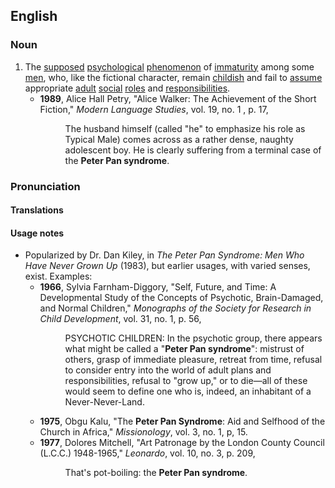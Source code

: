 ==English==

===Noun===
{{wikipedia}}
{{en-noun|sg=[[Peter Pan]] [[syndrome]]|-}}

# The [[supposed]] [[psychological]] [[phenomenon]] of [[immaturity]] among some [[men]], who, like the fictional character, remain [[childish]] and fail to [[assume]] appropriate [[adult]] [[social]] [[role]]s and [[responsibility|responsibilities]].
#*'''1989''', Alice Hall Petry, "Alice Walker: The Achievement of the Short Fiction," ''Modern Language Studies'', vol. 19, no. 1 , p. 17,
#*:The husband himself (called "he" to emphasize his role as Typical Male) comes across as a rather dense, naughty adolescent boy.  He is clearly suffering from a terminal case of the '''Peter Pan syndrome'''.

===Pronunciation===
{{IPA|/piːtə pan ˈsɪndɹəʊm/|lang=en}}

====Translations====
{{trans-top|Supposed psychological phenomenon}}
{{trans-mid}}
{{trans-bottom}}

====Usage notes====
*Popularized by Dr. Dan Kiley, in ''The Peter Pan Syndrome: Men Who Have Never Grown Up'' (1983), but earlier usages, with varied senses, exist.  Examples:
**'''1966''', Sylvia Farnham-Diggory, "Self, Future, and Time: A Developmental Study of the Concepts of Psychotic, Brain-Damaged, and Normal Children," ''Monographs of the Society for Research in Child Development'', vol. 31, no. 1, p. 56,
**:PSYCHOTIC CHILDREN: In the psychotic group, there appears what might be called a "'''Peter Pan syndrome'''": mistrust of others, grasp of immediate pleasure, retreat from time, refusal to consider entry into the world of adult plans and responsibilities, refusal to "grow up," or to die—all of these would seem to define one who is, indeed, an inhabitant of a Never-Never-Land.
**'''1975''', Obgu Kalu, "The '''Peter Pan Syndrome''': Aid and Selfhood of the Church in Africa," ''Missionology'', vol. 3, no. 1, p, 15.
**'''1977''', Dolores Mitchell, "Art Patronage by the London County Council (L.C.C.) 1948-1965," ''Leonardo'', vol. 10, no. 3, p. 209,
**:That's pot-boiling: the '''Peter Pan syndrome'''.